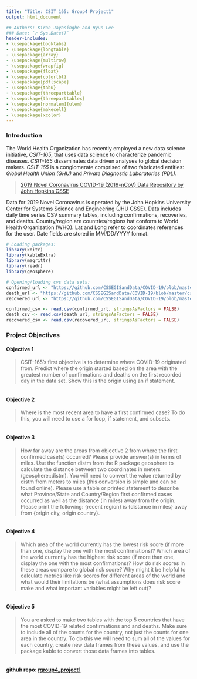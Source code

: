```yaml
---
title: "Title: CSIT 165: Group4 Project1"
output: html_document

## Authors: Kiran Jayasinghe and Hyun Lee
### Date: `r Sys.Date()`
header-includes:
- \usepackage{booktabs}
- \usepackage{longtable}
- \usepackage{array}
- \usepackage{multirow}
- \usepackage{wrapfig}
- \usepackage{float}
- \usepackage{colortbl}
- \usepackage{pdflscape}
- \usepackage{tabu}
- \usepackage{threeparttable}
- \usepackage{threeparttablex}
- \usepackage[normalem]{ulem}
- \usepackage{makecell}
- \usepackage{xcolor}
---
```


### Introduction
The World Health Organization has recently employed a new data science initiative, *CSIT-165*, that uses data science to characterize pandemic diseases.
*CSIT-165* disseminates data driven analyses to global decision makers.
*CSIT-165* is a conglomerate comprised of two fabricated entities: *Global Health Union (GHU)* and *Private Diagnostic Laboratories (PDL)*. 

> [2019 Novel Coronavirus COVID-19 (2019-nCoV) Data Repository by John Hopkins CSSE](https://github.com/CSSEGISandData/COVID-19/tree/master/csse_covid_19_data/csse_covid_19_time_series)

Data for 2019 Novel Coronavirus is operated by the John Hopkins University Center for Systems Science and Engineering (JHU CSSE).
Data includes daily time series CSV summary tables, including confirmations, recoveries, and deaths. 
Country/region are countries/regions hat conform to World Health Organization (WHO).
Lat and Long refer to coordinates references for the user. 
Date fields are stored in MM/DD/YYYY format.

```r
# Loading packages:
library(knitr)
library(kableExtra)
library(magrittr)
library(readr)
library(geosphere)

# Opening/loading cvs data sets:
confirmed_url <- "https://github.com/CSSEGISandData/COVID-19/blob/master/csse_covid_19_data/csse_covid_19_time_series/time_series_covid19_confirmed_global.csv"
death_url <- "https://github.com/CSSEGISandData/COVID-19/blob/master/csse_covid_19_data/csse_covid_19_time_series/time_series_covid19_deaths_global.csv"
recovered_url <- "https://github.com/CSSEGISandData/COVID-19/blob/master/csse_covid_19_data/csse_covid_19_time_series/time_series_covid19_recovered_global.csv"

confirmed_csv <- read.csv(confirmed_url, stringsAsFactors = FALSE)
death_csv <- read.csv(death_url, stringsAsFactors = FALSE)
recovered_csv <- read.csv(recovered_url, stringsAsFactors = FALSE)
```


### Project Objectives

#### Objective 1
> CSIT-165’s first objective is to determine where COVID-19 originated from. Predict where the origin started based on the area with the greatest number of confirmations and deaths on the first recorded day in the data set. Show this is the origin using an if statement.

```r





```

#### Objective 2
> Where is the most recent area to have a first confirmed case? To do this, you will need to use a for loop, if statement, and subsets.

```r





```

#### Objective 3
> How far away are the areas from objective 2 from where the first confirmed case(s) occurred? Please provide answer(s) in terms of miles. Use the function distm from the R package geosphere to calculate the distance between two coordinates in meters (geosphere::distm). You will need to convert the value returned by distm from meters to miles (this conversion is simple and can be found online). Please use a table or printed statement to describe what Province/State and Country/Region first confirmed cases occurred as well as the distance (in miles) away from the origin. Please print the following: {recent region} is {distance in miles} away from {origin city, origin country}.

```r





```

#### Objective 4
> Which area of the world currently has the lowest risk score (if more than one, display the one with the most confirmations)? Which area of the world currently has the highest risk score (if more than one, display the one with the most confirmations)? How do risk scores in these areas compare to global risk score? Why might it be helpful to calculate metrics like risk scores for different areas of the world and what would their limitations be (what assumptions does risk score make and what important variables might be left out)?

```r





```

#### Objective 5
> You are asked to make two tables with the top 5 countries that have the most COVID-19 related confirmations and and deaths. Make sure to include all of the counts for the country, not just the counts for one area in the country. To do this we will need to sum all of the values for each country, create new data frames from these values, and use the package kable to convert those data frames into tables.

```r





```

#### github repo: [rgroup4_project1](https://github.com/unleel/rgroup4_project1)
